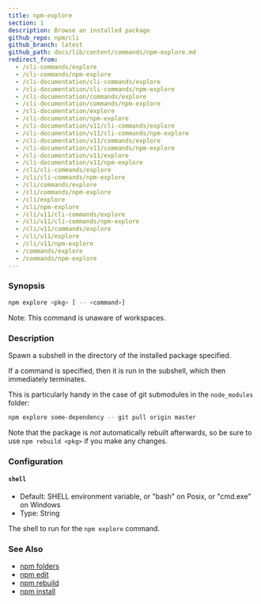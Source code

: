 ```yaml
---
title: npm-explore
section: 1
description: Browse an installed package
github_repo: npm/cli
github_branch: latest
github_path: docs/lib/content/commands/npm-explore.md
redirect_from:
  - /cli-commands/explore
  - /cli-commands/npm-explore
  - /cli-documentation/cli-commands/explore
  - /cli-documentation/cli-commands/npm-explore
  - /cli-documentation/commands/explore
  - /cli-documentation/commands/npm-explore
  - /cli-documentation/explore
  - /cli-documentation/npm-explore
  - /cli-documentation/v11/cli-commands/explore
  - /cli-documentation/v11/cli-commands/npm-explore
  - /cli-documentation/v11/commands/explore
  - /cli-documentation/v11/commands/npm-explore
  - /cli-documentation/v11/explore
  - /cli-documentation/v11/npm-explore
  - /cli/cli-commands/explore
  - /cli/cli-commands/npm-explore
  - /cli/commands/explore
  - /cli/commands/npm-explore
  - /cli/explore
  - /cli/npm-explore
  - /cli/v11/cli-commands/explore
  - /cli/v11/cli-commands/npm-explore
  - /cli/v11/commands/explore
  - /cli/v11/explore
  - /cli/v11/npm-explore
  - /commands/explore
  - /commands/npm-explore
---
```


### Synopsis

```bash
npm explore <pkg> [ -- <command>]
```

Note: This command is unaware of workspaces.

### Description

Spawn a subshell in the directory of the installed package specified.

If a command is specified, then it is run in the subshell, which then immediately terminates.

This is particularly handy in the case of git submodules in the `node_modules` folder:

```bash
npm explore some-dependency -- git pull origin master
```

Note that the package is _not_ automatically rebuilt afterwards, so be sure to use `npm rebuild <pkg>` if you make any changes.

### Configuration

#### `shell`

- Default: SHELL environment variable, or "bash" on Posix, or "cmd.exe" on Windows
- Type: String

The shell to run for the `npm explore` command.

### See Also

- [npm folders](/cli/v11/configuring-npm/folders)
- [npm edit](/cli/v11/commands/npm-edit)
- [npm rebuild](/cli/v11/commands/npm-rebuild)
- [npm install](/cli/v11/commands/npm-install)
